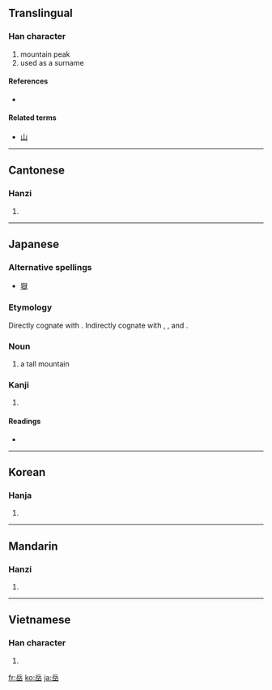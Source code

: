 {{also|嶽}}
==Translingual==

===Han character===
{{Han char|rn=46|rad=山|as=05|sn=8|four=7277<sub>2</sub>|canj=人一山 (OMU)}}

# mountain peak
# used as a surname

====References====
* {{Han ref|kx=0309.310|dkj=08001|dj=0609.250|hdz=10767.140|uh=5CB3|ud=23731|bh=A9A8|bd=43432}}

====Related terms====
* [[山]]

----

==Cantonese==

===Hanzi===
{{yue-hanzi|jyut=|y=ngok6}}

# {{defn|Cantonese|sort=山05}}

----

==Japanese==

===Alternative spellings===
* [[嶽]]

===Etymology===
Directly cognate with {{term|丈|take|height}}. Indirectly cognate with {{term|高|taka|height}}, {{term|高い|takai|high}}, and {{term|長ける|tak-|to be high}}.

===Noun===
{{ja-noun|k|hira=たけ|rom=take}}

# a tall mountain

===Kanji===
{{ja-kanji|grade=c|rs=山05}}

# {{defn|Japanese}}

====Readings====
* {{ja-readings|on=[[がく]] (gaku)|kun=[[たけ]] (take)}}

----

==Korean==

===Hanja===
{{ko-hanja|hangeul=악|rv=ak|mr=ak}}

# {{defn|Korean|sort=山05}}

----

==Mandarin==

===Hanzi===
{{cmn-hanzi|pin=[[yuè]] ([[yue4]])|wg=yüeh<sup>4</sup>}}

# {{defn|Mandarin|sort=山05}}

----

==Vietnamese==

===Han character===
{{vi-hantu|[[nhạc]]|rs=山05}}

# {{defn|Vietnamese|sort=山05}}

[[fr:岳]]
[[ko:岳]]
[[ja:岳]]